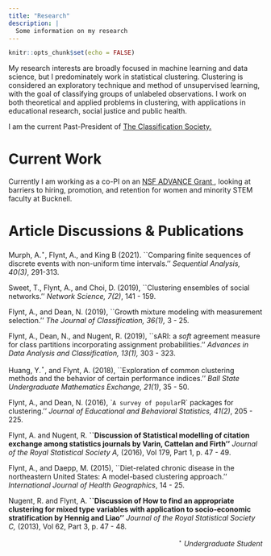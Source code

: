 ```yaml
---
title: "Research"
description: |
  Some information on my research
---
```


```r
knitr::opts_chunk$set(echo = FALSE)
```


My research interests are broadly focused in machine learning and data science, but I predominately work in statistical clustering. Clustering is considered an exploratory technique and method of unsupervised learning, with the goal of classifying groups of unlabeled observations. I work on both theoretical and applied problems in clustering, with applications in educational research, social justice and public health.

I am the current Past-President of  <a href="https://www.theclassificationsociety.org/"> The Classification Society. </a> 

# Current Work

Currently I am working as a co-PI on an <a href = "https://myweb.bucknell.edu/advance-bucknell"> NSF ADVANCE Grant </a>, looking at barriers to hiring, promotion, and retention for women and minority STEM faculty at Bucknell.

# Article Discussions & Publications
Murph, A.$^\star$, Flynt, A., and King B (2021). ``Comparing finite sequences of discrete events with non-uniform time intervals.'' *Sequential Analysis, 40(3)*, 291-313.

Sweet, T., Flynt, A., and Choi, D. (2019), ``Clustering ensembles of social networks.'' *Network Science, 7(2)*,  141 - 159.
 
Flynt, A., and Dean, N. (2019), ``Growth mixture modeling with measurement selection.'' *The Journal of Classification, 36(1),* 3 - 25.

Flynt, A., Dean, N., and Nugent, R.  (2019), ``sARI: a *soft* agreement measure for class partitions incorporating assignment probabilities.'' *Advances in Data Analysis and Classification, 13(1),*  303 - 323.

Huang, Y.$^\star$,  and Flynt, A. (2018), ``Exploration of common clustering methods and the behavior of certain performance indices.''  *Ball State Undergraduate Mathematics Exchange, 21(1)*, 35 - 50.

Flynt, A., and Dean, N. (2016), ``A survey of popular `R` packages for clustering.''  *Journal of Educational and  Behavioral Statistics, 41(2)*,  205 - 225.

Flynt, A. and Nugent, R. **``Discussion of Statistical modelling of citation exchange among statistics journals by Varin, Cattelan and  Firth''** *Journal of the Royal Statistical  Society A,* (2016), Vol 179, Part 1,  p. 47 - 49.


Flynt, A., and Daepp, M. (2015), ``Diet-related chronic disease in the northeastern United States: A model-based clustering approach.''  *International Journal of Health Geographics*, 14 - 25. 

Nugent, R. and Flynt, A. **``Discussion of How to find an appropriate clustering for mixed type variables with application to socio-economic stratification by Hennig and Liao''** *Journal of the Royal Statistical Society C,* (2013), Vol 62, Part 3, p. 47 - 48.

<p align = "right"> $^\star$ *Undergraduate Student* </p>